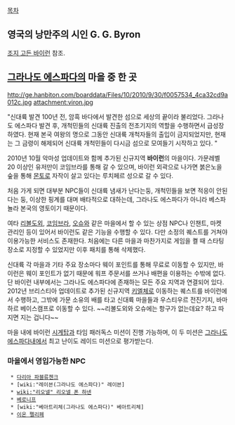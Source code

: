 [[목차]]

== 영국의 낭만주의 시인 G. G. Byron ==
[[조지 고든 바이런]] 참조.

== [[그라나도 에스파다]]의 마을 중 한 곳 ==

http://ge.hanbiton.com/boarddata/Files/10/2010/9/30/f0057534_4ca32cd9a012c.jpg
attachment:viron.jpg

"신대륙 발견 100년 전, 암흑 바다에서 발견한 섬으로 세상의 끝이라 불리었다. 그라나도 에스파다 발견 후, 개척민들의 신대륙 진출의 전초기지의 역할을 수행하면서 급성장하였다. 현재 본국 여왕의 명으로 그동안 신대륙 개척자들의 출입이 금지되었지만, 현재는 그 금령이 해제되어 신대륙 개척민들이 다시금 섬으로 모여들기 시작하고 있다. "

2010년 10월 악마성 업데이트와 함께 추가된 신규지역 '''바이런'''의 마을이다. 가문레벨 20 이상인 유저만이 코임브라를 통해 갈 수 있으며, 바이런 외곽으로 나가면 붉은노을 숲을 통해 [[몬토로]] 자작이 살고 있다는 루치페르 성으로 갈 수 있다.

처음 가게 되면 대부분 NPC들이 신대륙 냄새가 난다는둥, 개척민들을 보면 적응이 안된다는 둥, 이상한 핑계를 대며 배타적으로 대하는데, 그라나도 에스파다가 아니라 베스파뇰라 본국의 영토이기 때문이다.

여타 [[리볼도외]], [[코임브라]], [[오슈]]와 같은 마을에서 할 수 있는 상점 NPC나 인챈트, 마켓 관리인 등이 있어서 바이런도 같은 기능을 수행할 수 있다. 다만 소정의 퀘스트를 거쳐야 이용가능한 서비스도 존재한다.
처음에는 다른 마을과 마찬가지로 게임을 켤 때 스타팅 장소로 지정할 수 있었지만 이후 패치를 통해 삭제했다. 

신대륙 각 마을과 기타 주요 장소마다 웨이 포인트를 통해 무료로 이동할 수 있지만, 바이런은 웨이 포인트가 없기 때문에 워프 주문서를 쓰거나 배편을 이용하는 수밖에 없다.
단 바이런 내부에서는 그라나도 에스파다에 존재하는 모든 주요 지역과 연결되어 있다. 2012년 브리스티아 업데이트로 추가된 신규지역 [[키엘체]]로 이동하는 퀘스트를 바이런에서 수행하고, 그밖에 가문 소유의 배를 타고 신대륙 마을들과 우스티우르 전진기지, 바마하르 베이스캠프로 이동할 수 있다. ~~리볼도외와 오슈에는 항구가 없는데요? 하고 따지면 지는 겁니다~~

마을 내에 바이런 [[시계탑]]과 타임 패러독스 미션이 진행 가능하며, 이 두 미션은 [[그라나도 에스파다]]내에서 최고 난이도 레이드 미션으로 평가받는다.

=== 마을에서 영입가능한 NPC ===

  * [[다리아 파블류첸크]]
  * [wiki:"레이븐(그라나도 에스파다)" 레이븐]
  * [[wiki:"리오넬" 리오넬 폰 하넨]]
  * [[베로니프]]
  * [wiki:"베아트리체(그라나도 에스파다)" 베아트리체]
  * [[이온 펠리페]]

